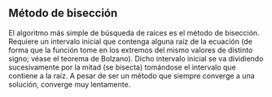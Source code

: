 ## Método de bisección

El algoritmo más simple de búsqueda de raíces es el método de bisección.
Requiere un intervalo inicial que contenga alguna raíz de la ecuación (de
forma que la función tome en los extremos del mismo valores de distinto signo;
véase el teorema de Bolzano). Dicho intervalo inicial se va dividiendo
sucesivamente por la mitad (se bisecta) tomándose el intervalo que contiene a
la raíz. A pesar de ser un método que siempre converge a una solución,
converge muy lentamente.
